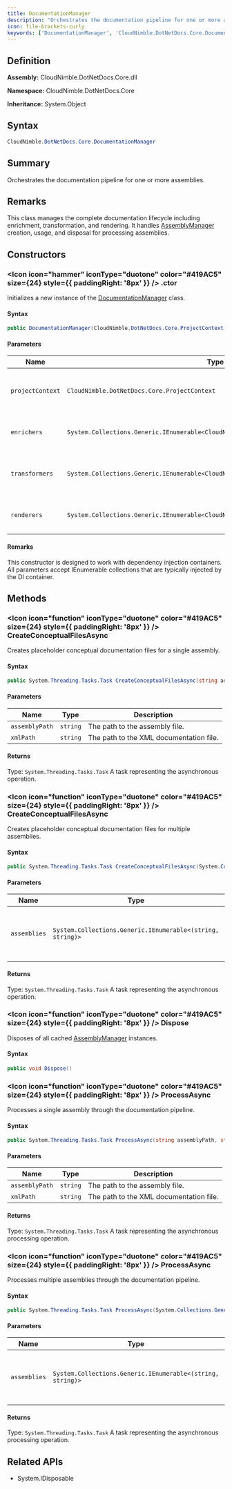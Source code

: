 ```yaml
---
title: DocumentationManager
description: "Orchestrates the documentation pipeline for one or more assemblies."
icon: file-brackets-curly
keywords: ['DocumentationManager', 'CloudNimble.DotNetDocs.Core.DocumentationManager', 'CloudNimble.DotNetDocs.Core', 'class', 'System.Object', 'System.IDisposable']
---
```


## Definition

**Assembly:** CloudNimble.DotNetDocs.Core.dll

**Namespace:** CloudNimble.DotNetDocs.Core

**Inheritance:** System.Object

## Syntax

```csharp
CloudNimble.DotNetDocs.Core.DocumentationManager
```

## Summary

Orchestrates the documentation pipeline for one or more assemblies.

## Remarks

This class manages the complete documentation lifecycle including enrichment,
            transformation, and rendering. It handles [AssemblyManager](/api-reference/CloudNimble/DotNetDocs/Core/AssemblyManager) creation,
            usage, and disposal for processing assemblies.

## Constructors

### <Icon icon="hammer" iconType="duotone" color="#419AC5" size={24} style={{ paddingRight: '8px' }} />  .ctor

Initializes a new instance of the [DocumentationManager](/api-reference/CloudNimble/DotNetDocs/Core/DocumentationManager) class.

#### Syntax

```csharp
public DocumentationManager(CloudNimble.DotNetDocs.Core.ProjectContext projectContext, System.Collections.Generic.IEnumerable<CloudNimble.DotNetDocs.Core.IDocEnricher> enrichers = null, System.Collections.Generic.IEnumerable<CloudNimble.DotNetDocs.Core.IDocTransformer> transformers = null, System.Collections.Generic.IEnumerable<CloudNimble.DotNetDocs.Core.IDocRenderer> renderers = null)
```

#### Parameters

| Name | Type | Description |
|------|------|-------------|
| `projectContext` | `CloudNimble.DotNetDocs.Core.ProjectContext` | The project context containing configuration settings. |
| `enrichers` | `System.Collections.Generic.IEnumerable<CloudNimble.DotNetDocs.Core.IDocEnricher>?` | The enrichers to apply to documentation entities. |
| `transformers` | `System.Collections.Generic.IEnumerable<CloudNimble.DotNetDocs.Core.IDocTransformer>?` | The transformers to apply to the documentation model. |
| `renderers` | `System.Collections.Generic.IEnumerable<CloudNimble.DotNetDocs.Core.IDocRenderer>?` | The renderers to generate output formats. |

#### Remarks

This constructor is designed to work with dependency injection containers.
            All parameters accept IEnumerable collections that are typically injected by the DI container.

## Methods

### <Icon icon="function" iconType="duotone" color="#419AC5" size={24} style={{ paddingRight: '8px' }} />  CreateConceptualFilesAsync

Creates placeholder conceptual documentation files for a single assembly.

#### Syntax

```csharp
public System.Threading.Tasks.Task CreateConceptualFilesAsync(string assemblyPath, string xmlPath)
```

#### Parameters

| Name | Type | Description |
|------|------|-------------|
| `assemblyPath` | `string` | The path to the assembly file. |
| `xmlPath` | `string` | The path to the XML documentation file. |

#### Returns

Type: `System.Threading.Tasks.Task`
A task representing the asynchronous operation.

### <Icon icon="function" iconType="duotone" color="#419AC5" size={24} style={{ paddingRight: '8px' }} />  CreateConceptualFilesAsync

Creates placeholder conceptual documentation files for multiple assemblies.

#### Syntax

```csharp
public System.Threading.Tasks.Task CreateConceptualFilesAsync(System.Collections.Generic.IEnumerable<(string, string)> assemblies)
```

#### Parameters

| Name | Type | Description |
|------|------|-------------|
| `assemblies` | `System.Collections.Generic.IEnumerable<(string, string)>` | The collection of assembly and XML path pairs. |

#### Returns

Type: `System.Threading.Tasks.Task`
A task representing the asynchronous operation.

### <Icon icon="function" iconType="duotone" color="#419AC5" size={24} style={{ paddingRight: '8px' }} />  Dispose

Disposes of all cached [AssemblyManager](/api-reference/CloudNimble/DotNetDocs/Core/AssemblyManager) instances.

#### Syntax

```csharp
public void Dispose()
```

### <Icon icon="function" iconType="duotone" color="#419AC5" size={24} style={{ paddingRight: '8px' }} />  ProcessAsync

Processes a single assembly through the documentation pipeline.

#### Syntax

```csharp
public System.Threading.Tasks.Task ProcessAsync(string assemblyPath, string xmlPath)
```

#### Parameters

| Name | Type | Description |
|------|------|-------------|
| `assemblyPath` | `string` | The path to the assembly file. |
| `xmlPath` | `string` | The path to the XML documentation file. |

#### Returns

Type: `System.Threading.Tasks.Task`
A task representing the asynchronous processing operation.

### <Icon icon="function" iconType="duotone" color="#419AC5" size={24} style={{ paddingRight: '8px' }} />  ProcessAsync

Processes multiple assemblies through the documentation pipeline.

#### Syntax

```csharp
public System.Threading.Tasks.Task ProcessAsync(System.Collections.Generic.IEnumerable<(string, string)> assemblies)
```

#### Parameters

| Name | Type | Description |
|------|------|-------------|
| `assemblies` | `System.Collections.Generic.IEnumerable<(string, string)>` | The collection of assembly and XML path pairs. |

#### Returns

Type: `System.Threading.Tasks.Task`
A task representing the asynchronous processing operation.

## Related APIs

- System.IDisposable

